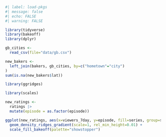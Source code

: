 ```r
#| label: load-pkgs
#| message: false
#| echo: FALSE
#| warning: FALSE

library(tidyverse)
library(bakeoff)
library(dplyr)

```
```r
gb_cities <- 
  read_csv(file="data/gb.csv")
```

```r

new_bakers <-
  left_join(bakers, gb_cities, by=c("hometown"="city")
)
sum(is.na(new_bakers$lat))


```
```r
library(ggridges)

library(scales)
```

```r
new_ratings <-
  ratings |>
  mutate(episode = as.factor(episode))

ggplot(new_ratings, aes(x=viewers_7day, y=episode, fill=series, group=series)) +
  geom_density_ridges_gradient(scale=1, rel_min_height=0.01) +
  scale_fill_bakeoff(palette="showstopper")
  
  
```

